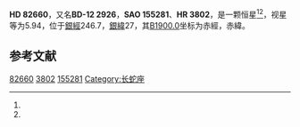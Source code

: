 {{Starbox begin
| name = HD 82660
}}
{{Starbox observe
| epoch = [[J2000.0|J2000.0]]
| constell = {{星座名待查}}<ref name=SIMBAD>{{cite web
 | url=http://simbad.u-strasbg.fr/simbad/sim-id?Ident=HR+3802
 | title=Pulsating variable Star
 | publisher=Centre de Données astronomiques de Strasbourg
 | work=SIMBAD
 | accessdate=2012-07-13
 | archive-date=2016-03-16
 | archive-url=https://web.archive.org/web/20160316160137/http://simbad.u-strasbg.fr/simbad/sim-id?Ident=HR+3802
 | dead-url=no
 }}</ref><ref name=DATA>{{cite web
 | url=http://vizier.u-strasbg.fr/viz-bin/VizieR-5?-out.add=.&-source=5050&-corr=PK=HR&-out.max=9999&HR=3802
 | title=VizieR Detailed Page
 | accessdate=2012-07-13
 | archive-date=2016-03-05
 | archive-url=https://web.archive.org/web/20160305025842/http://vizier.u-strasbg.fr/viz-bin/VizieR-5?-out.add=.&-source=5050&-corr=PK=HR&-out.max=9999&HR=3802
 | dead-url=no
 }}</ref>
| 星官 = 
| ra = {{RA|9|32|55.8}}<ref name=SIMBAD /><ref name=DATA />
| dec = {{DEC|-13|31|1}}<ref name=SIMBAD /><ref name=DATA />
| appmag_v = 5.94<ref name=SIMBAD /><ref name=DATA />
}}
{{Starbox character
| class = K5III<ref name=SIMBAD /><ref name=DATA />
| b-v = 1.5<ref name=SIMBAD /><ref name=DATA />
| u-b = 1.74<ref name=SIMBAD /><ref name=DATA />
| r-i = <ref name=SIMBAD /><ref name=DATA />
| variable = 
}}
{{Starbox astrometry
| radial_v = 1.74
| prop_mo_ra = 28
| parallax = 
| p_error = 
}}
{{Starbox catalog
| names =BD-12 2926，[[SAO星表|SAO]] 155281，[[HD星表|HD]] 82660，[[HR星表|HR]] 3802}}
{{Starbox reference |Simbad=HR+3802}}
{{Starbox end}}

'''HD 82660'''，又名'''BD-12 2926'''，'''SAO 155281'''、'''HR 3802'''，是一颗恒星<ref name=SIMBAD /><ref name=DATA />，视星等为5.94，位于[[銀道座標系|銀經]]246.7，[[銀道座標系|銀緯]]27，其[[B1900.0|B1900.0]]坐标为赤經{{RA|9|28|7.6}}，赤緯{{DEC|-13|27|27}}。

== 参考文献 ==
{{reflist}}

{{star-stub}}

[[Category:HD和HDE天體|82660]]
[[Category:HR天體|3802]]
[[Category:SAO天體|155281]]
[[Category:长蛇座|Category:长蛇座]]